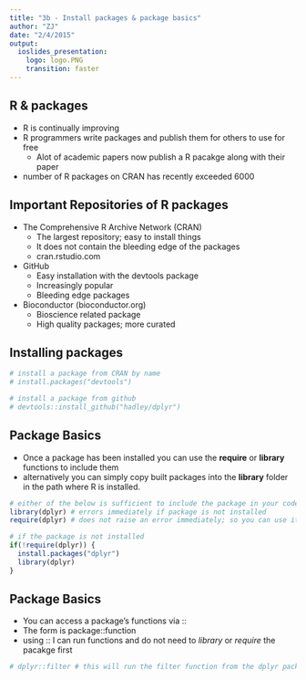 ```yaml
---
title: "3b - Install packages & package basics"
author: "ZJ"
date: "2/4/2015"
output:
  ioslides_presentation:
    logo: logo.PNG
    transition: faster
---
```


## R & packages

- R is continually improving 
- R programmers write packages and publish them for others to use for free
  - Alot of academic papers now publish a R pacakge along with their paper
- number of R packages on CRAN has recently exceeded 6000


## Important Repositories of R packages

* The Comprehensive R Archive Network (CRAN)
  *  The largest repository; easy to install things
  *  It does not contain the bleeding edge of the packages
  *  cran.rstudio.com
  
- GitHub
  - Easy installation with the devtools package
  - Increasingly popular
  - Bleeding edge packages
  
- Bioconductor (bioconductor.org)
  - Bioscience related package
  - High quality packages; more curated
  
## Installing packages

```r
# install a package from CRAN by name
# install.packages("devtools")

# install a package from github
# devtools::install_github("hadley/dplyr")
```

## Package Basics {.smaller}

- Once a package has been installed you can use the **require** or **library** functions to include them
- alternatively you can simply copy built packages into the **library** folder in the path where R is installed.
```r
# either of the below is sufficient to include the package in your code
library(dplyr) # errors immediately if package is not installed
require(dplyr) # does not raise an error immediately; so you can use it to check if a package exists

# if the package is not installed
if(!require(dplyr)) {
  install.packages("dplyr")
  library(dplyr)
}

```

## Package Basics

- You can access a package's functions via ::
- The form is package::function
- using :: I can run functions and do not need to *library* or *require* the pacakge first

```r
# dplyr::filter # this will run the filter function from the dplyr package
```
